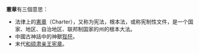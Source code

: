'''憲章'''有三個意思：

* 法律上的[[宪法|憲章]]（Charter），又称为宪法，根本法，或称宪制性文件，是一个国家、地区、自治地区、联邦制国家的州的根本大法。
* 中國古神話中的神獸[[狴犴|狴犴]]。
* 末代[[和硕肃亲王|和硕肃亲王]][[宪章_(爱新觉罗氏)|宪章]]。

{{disambig|cat=二字消歧义}}